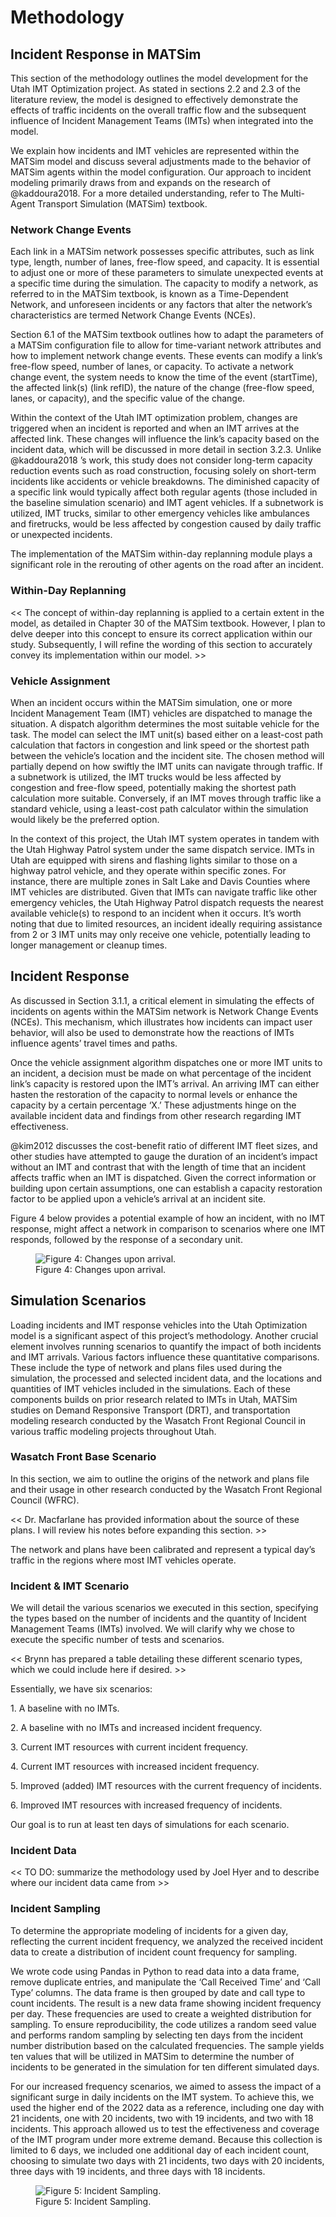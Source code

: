 # Methodology

## Incident Response in MATSim

This section of the methodology outlines the model development for the Utah IMT Optimization project. As stated in sections 2.2 and 2.3 of the literature review, the model is designed to effectively demonstrate the effects of traffic incidents on the overall traffic flow and the subsequent influence of Incident Management Teams (IMTs) when integrated into the model.

We explain how incidents and IMT vehicles are represented within the MATSim model and discuss several adjustments made to the behavior of MATSim agents within the model configuration. Our approach to incident modeling primarily draws from and expands on the research of @kaddoura2018. For a more detailed understanding, refer to The Multi-Agent Transport Simulation (MATSim) textbook.

### Network Change Events

Each link in a MATSim network possesses specific attributes, such as link type, length, number of lanes, free-flow speed, and capacity. It is essential to adjust one or more of these parameters to simulate unexpected events at a specific time during the simulation. The capacity to modify a network, as referred to in the MATSim textbook, is known as a Time-Dependent Network, and unforeseen incidents or any factors that alter the network's characteristics are termed Network Change Events (NCEs).

Section 6.1 of the MATSim textbook outlines how to adapt the parameters of a MATSim configuration file to allow for time-variant network attributes and how to implement network change events. These events can modify a link's free-flow speed, number of lanes, or capacity. To activate a network change event, the system needs to know the time of the event (startTime), the affected link(s) (link refID), the nature of the change (free-flow speed, lanes, or capacity), and the specific value of the change.

Within the context of the Utah IMT optimization problem, changes are triggered when an incident is reported and when an IMT arrives at the affected link. These changes will influence the link's capacity based on the incident data, which will be discussed in more detail in section 3.2.3. Unlike @kaddoura2018 's work, this study does not consider long-term capacity reduction events such as road construction, focusing solely on short-term incidents like accidents or vehicle breakdowns. The diminished capacity of a specific link would typically affect both regular agents (those included in the baseline simulation scenario) and IMT agent vehicles. If a subnetwork is utilized, IMT trucks, similar to other emergency vehicles like ambulances and firetrucks, would be less affected by congestion caused by daily traffic or unexpected incidents.

The implementation of the MATSim within-day replanning module plays a significant role in the rerouting of other agents on the road after an incident.

### Within-Day Replanning

\<\< The concept of within-day replanning is applied to a certain extent in the model, as detailed in Chapter 30 of the MATSim textbook. However, I plan to delve deeper into this concept to ensure its correct application within our study. Subsequently, I will refine the wording of this section to accurately convey its implementation within our model. \>\>

### Vehicle Assignment

When an incident occurs within the MATSim simulation, one or more Incident Management Team (IMT) vehicles are dispatched to manage the situation. A dispatch algorithm determines the most suitable vehicle for the task. The model can select the IMT unit(s) based either on a least-cost path calculation that factors in congestion and link speed or the shortest path between the vehicle's location and the incident site. The chosen method will partially depend on how swiftly the IMT units can navigate through traffic. If a subnetwork is utilized, the IMT trucks would be less affected by congestion and free-flow speed, potentially making the shortest path calculation more suitable. Conversely, if an IMT moves through traffic like a standard vehicle, using a least-cost path calculator within the simulation would likely be the preferred option.

In the context of this project, the Utah IMT system operates in tandem with the Utah Highway Patrol system under the same dispatch service. IMTs in Utah are equipped with sirens and flashing lights similar to those on a highway patrol vehicle, and they operate within specific zones. For instance, there are multiple zones in Salt Lake and Davis Counties where IMT vehicles are distributed. Given that IMTs can navigate traffic like other emergency vehicles, the Utah Highway Patrol dispatch requests the nearest available vehicle(s) to respond to an incident when it occurs. It's worth noting that due to limited resources, an incident ideally requiring assistance from 2 or 3 IMT units may only receive one vehicle, potentially leading to longer management or cleanup times.

## Incident Response

As discussed in Section 3.1.1, a critical element in simulating the effects of incidents on agents within the MATSim network is Network Change Events (NCEs). This mechanism, which illustrates how incidents can impact user behavior, will also be used to demonstrate how the reactions of IMTs influence agents' travel times and paths.

Once the vehicle assignment algorithm dispatches one or more IMT units to an incident, a decision must be made on what percentage of the incident link's capacity is restored upon the IMT's arrival. An arriving IMT can either hasten the restoration of the capacity to normal levels or enhance the capacity by a certain percentage 'X.' These adjustments hinge on the available incident data and findings from other research regarding IMT effectiveness.

@kim2012 discusses the cost-benefit ratio of different IMT fleet sizes, and other studies have attempted to gauge the duration of an incident's impact without an IMT and contrast that with the length of time that an incident affects traffic when an IMT is dispatched. Given the correct information or building upon certain assumptions, one can establish a capacity restoration factor to be applied upon a vehicle's arrival at an incident site.

Figure 4 below provides a potential example of how an incident, with no IMT response, might affect a network in comparison to scenarios where one IMT responds, followed by the response of a secondary unit.

![Figure 4: Changes upon arrival.](figures/fig4.png)

## Simulation Scenarios

Loading incidents and IMT response vehicles into the Utah Optimization model is a significant aspect of this project's methodology. Another crucial element involves running scenarios to quantify the impact of both incidents and IMT arrivals. Various factors influence these quantitative comparisons. These include the type of network and plans files used during the simulation, the processed and selected incident data, and the locations and quantities of IMT vehicles included in the simulations. Each of these components builds on prior research related to IMTs in Utah, MATSim studies on Demand Responsive Transport (DRT), and transportation modeling research conducted by the Wasatch Front Regional Council in various traffic modeling projects throughout Utah.

### Wasatch Front Base Scenario

In this section, we aim to outline the origins of the network and plans file and their usage in other research conducted by the Wasatch Front Regional Council (WFRC).

\<\< Dr. Macfarlane has provided information about the source of these plans. I will review his notes before expanding this section. \>\>

The network and plans have been calibrated and represent a typical day's traffic in the regions where most IMT vehicles operate.

### Incident & IMT Scenario

We will detail the various scenarios we executed in this section, specifying the types based on the number of incidents and the quantity of Incident Management Teams (IMTs) involved. We will clarify why we chose to execute the specific number of tests and scenarios.

\<\< Brynn has prepared a table detailing these different scenario types, which we could include here if desired. \>\>

Essentially, we have six scenarios:

1\. A baseline with no IMTs.

2\. A baseline with no IMTs and increased incident frequency.

3\. Current IMT resources with current incident frequency.

4\. Current IMT resources with increased incident frequency.

5\. Improved (added) IMT resources with the current frequency of incidents.

6\. Improved IMT resources with increased frequency of incidents.

Our goal is to run at least ten days of simulations for each scenario.

### Incident Data

\<\< TO DO: summarize the methodology used by Joel Hyer and to describe where our incident data came from \>\>

### Incident Sampling

To determine the appropriate modeling of incidents for a given day, reflecting the current incident frequency, we analyzed the received incident data to create a distribution of incident count frequency for sampling.

We wrote code using Pandas in Python to read data into a data frame, remove duplicate entries, and manipulate the 'Call Received Time' and 'Call Type' columns. The data frame is then grouped by date and call type to count incidents. The result is a new data frame showing incident frequency per day. These frequencies are used to create a weighted distribution for sampling. To ensure reproducibility, the code utilizes a random seed value and performs random sampling by selecting ten days from the incident number distribution based on the calculated frequencies. The sample yields ten values that will be utilized in MATSim to determine the number of incidents to be generated in the simulation for ten different simulated days.

For our increased frequency scenarios, we aimed to assess the impact of a significant surge in daily incidents on the IMT system. To achieve this, we used the higher end of the 2022 data as a reference, including one day with 21 incidents, one with 20 incidents, two with 19 incidents, and two with 18 incidents. This approach allowed us to test the effectiveness and coverage of the IMT program under more extreme demand. Because this collection is limited to 6 days, we included one additional day of each incident count, choosing to simulate two days with 21 incidents, two days with 20 incidents, three days with 19 incidents, and three days with 18 incidents.

![Figure 5: Incident Sampling.](figures/fig5.png)
